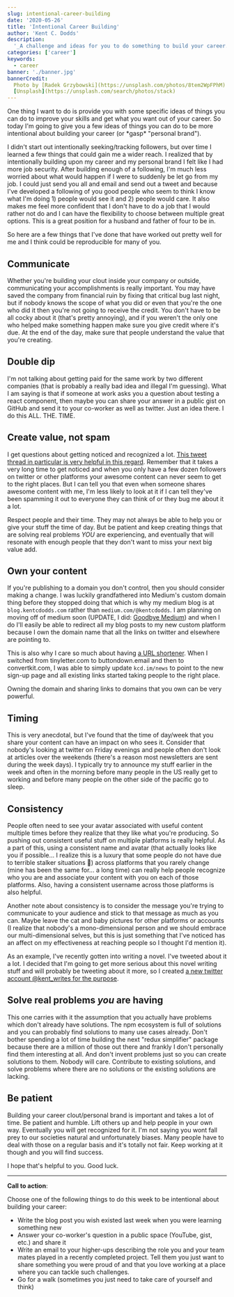 ```yaml
---
slug: intentional-career-building
date: '2020-05-26'
title: 'Intentional Career Building'
author: 'Kent C. Dodds'
description:
  '_A challenge and ideas for you to do something to build your career._'
categories: ['career']
keywords:
  - career
banner: './banner.jpg'
bannerCredit:
  Photo by [Radek Grzybowski](https://unsplash.com/photos/8tem2WpFPhM) on
  [Unsplash](https://unsplash.com/search/photos/stack)
---
```


One thing I want to do is provide you with some specific ideas of things you can
do to improve your skills and get what you want out of your career. So today I'm
going to give you a few ideas of things you can do to be more intentional about
building your career (or \*gasp\* "personal brand").

I didn't start out intentionally seeking/tracking followers, but over time I
learned a few things that could gain me a wider reach. I realized that by
intentionally building upon my career and my personal brand I felt like I had
more job security. After building enough of a following, I'm much less worried
about what would happen if I were to suddenly be let go from my job. I could
just send you all and email and send out a tweet and because I've developed a
following of you good people who seem to think I know what I'm doing 1) people
would see it and 2) people would care. It also makes me feel more confident that
I don't have to do a job that I would rather not do and I can have the
flexibility to choose between multiple great options. This is a great position
for a husband and father of four to be in.

So here are a few things that I've done that have worked out pretty well for me
and I think could be reproducible for many of you.

## Communicate

Whether you're building your clout inside your company or outside, communicating
your accomplishments is really important. You may have saved the company from
financial ruin by fixing that critical bug last night, but if nobody knows the
scope of what you did or even that you're the one who did it then you're not
going to receive the credit. You don't have to be all cocky about it (that's
pretty annoying), and if you weren't the only one who helped make something
happen make sure you give credit where it's due. At the end of the day, make
sure that people understand the value that you're creating.

## Double dip

I'm not talking about getting paid for the same work by two different companies
(that is probably a really bad idea and illegal I'm guessing). What I am saying
is that if someone at work asks you a question about testing a react component,
then maybe you can share your answer in a public gist on GitHub and send it to
your co-worker as well as twitter. Just an idea there. I do this ALL. THE. TIME.

## Create value, not spam

I get questions about getting noticed and recognized a lot.
[This tweet thread in particular is very helpful in this regard](https://twitter.com/gulshansainis/status/1085854812694929408).
Remember that it takes a very long time to get noticed and when you only have a
few dozen followers on twitter or other platforms your awesome content can never
seem to get to the right places. But I can tell you that even when someone
shares awesome content with me, I'm less likely to look at it if I can tell
they've been spamming it out to everyone they can think of or they bug me about
it a lot.

Respect people and their time. They may not always be able to help you or give
your stuff the time of day. But be patient and keep creating things that are
solving real problems _YOU_ are experiencing, and eventually that will resonate
with enough people that they don't want to miss your next big value add.

## Own your content

If you're publishing to a domain you don't control, then you should consider
making a change. I was luckily grandfathered into Medium's custom domain thing
before they stopped doing that which is why my medium blog is at
`blog.kentcdodds.com` rather than `medium.com/@kentcdodds`. I am planning on
moving off of medium soon (UPDATE, I did:
[Goodbye Medium](/blog/goodbye-medium)) and when I do I'll easily be able to
redirect all my blog posts to my new custom platform because I own the domain
name that all the links on twitter and elsewhere are pointing to.

This is also why I care so much about having
[a URL shortener](https://youtu.be/HL6paXyx6hM?list=PLV5CVI1eNcJgCrPH_e6d57KRUTiDZgs0u).
When I switched from tinyletter.com to buttondown.email and then to
convertkit.com, I was able to simply update `kcd.im/news` to point to the new
sign-up page and all existing links started taking people to the right place.

Owning the domain and sharing links to domains that you own can be very
powerful.

## Timing

This is very anecdotal, but I've found that the time of day/week that you share
your content can have an impact on who sees it. Consider that nobody's looking
at twitter on Friday evenings and people often don't look at articles over the
weekends (there's a reason most newsletters are sent during the week days). I
typically try to announce my stuff earlier in the week and often in the morning
before many people in the US really get to working and before many people on the
other side of the pacific go to sleep.

## Consistency

People often need to see your avatar associated with useful content multiple
times before they realize that they like what you're producing. So pushing out
consistent useful stuff on multiple platforms is really helpful. As a part of
this, using a consistent name and avatar (that actually looks like you if
possible... I realize this is a luxury that some people do not have due to
terrible stalker situations 🙁) across platforms that you rarely change (mine
has been the same for... a long time) can really help people recognize who you
are and associate your content with you on each of those platforms. Also, having
a consistent username across those platforms is also helpful.

Another note about consistency is to consider the message you're trying to
communicate to your audience and stick to that message as much as you can. Maybe
leave the cat and baby pictures for other platforms or accounts (I realize that
nobody's a mono-dimensional person and we should embrace our multi-dimensional
selves, but this is just something that I've noticed has an affect on my
effectiveness at reaching people so I thought I'd mention it).

As an example, I've recently gotten into writing a novel. I've tweeted about it
a lot. I decided that I'm going to get more serious about this novel writing
stuff and will probably be tweeting about it more, so I created
[a new twitter account @kent_writes for the purpose](https://twitter.com/kent_writes).

## Solve real problems _you_ are having

This one carries with it the assumption that you actually have problems which
don't already have solutions. The npm ecosystem is full of solutions and you can
probably find solutions to many use cases already. Don't bother spending a lot
of time building the next "redux simplifier" package because there are a million
of those out there and frankly I don't personally find them interesting at all.
And don't invent problems just so you can create solutions to them. Nobody will
care. Contribute to existing solutions, and solve problems where there are no
solutions or the existing solutions are lacking.

## Be patient

Building your career clout/personal brand is important and takes a lot of time.
Be patient and humble. Lift others up and help people in your own way.
Eventually you will get recognized for it. I'm not saying you wont fall prey to
our societies natural and unfortunately biases. Many people have to deal with
those on a regular basis and it's totally not fair. Keep working at it though
and you will find success.

I hope that's helpful to you. Good luck.

---

**Call to action**:

Choose one of the following things to do this week to be intentional about
building your career:

- Write the blog post you wish existed last week when you were learning
  something new
- Answer your co-worker's question in a public space (YouTube, gist, etc.) and
  share it
- Write an email to your higher-ups describing the role you and your team mates
  played in a recently completed project. Tell them you just want to share
  something you were proud of and that you love working at a place where you can
  tackle such challenges.
- Go for a walk (sometimes you just need to take care of yourself and think)
